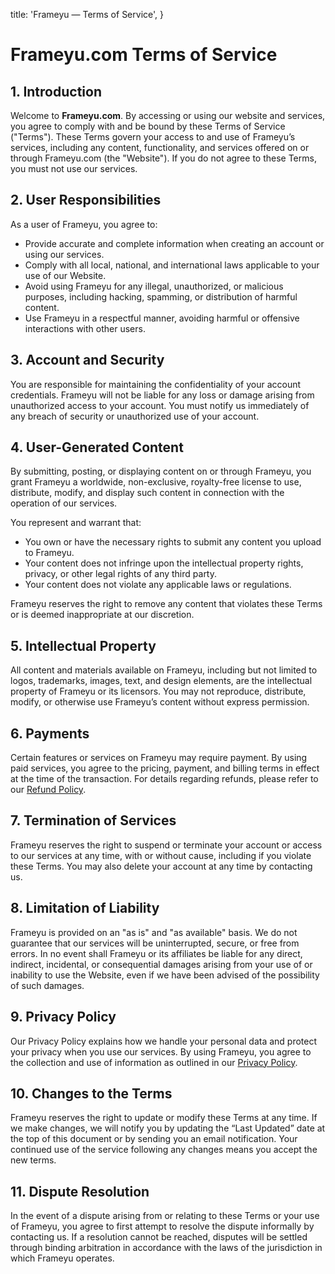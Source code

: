   title: 'Frameyu — Terms of Service',
}

# Frameyu.com Terms of Service

## 1. Introduction
Welcome to **Frameyu.com**. By accessing or using our website and services, you agree to comply with and be bound by these Terms of Service ("Terms"). These Terms govern your access to and use of Frameyu’s services, including any content, functionality, and services offered on or through Frameyu.com (the "Website"). If you do not agree to these Terms, you must not use our services.

## 2. User Responsibilities
As a user of Frameyu, you agree to:
   - Provide accurate and complete information when creating an account or using our services.
   - Comply with all local, national, and international laws applicable to your use of our Website.
   - Avoid using Frameyu for any illegal, unauthorized, or malicious purposes, including hacking, spamming, or distribution of harmful content.
   - Use Frameyu in a respectful manner, avoiding harmful or offensive interactions with other users.

## 3. Account and Security
You are responsible for maintaining the confidentiality of your account credentials. Frameyu will not be liable for any loss or damage arising from unauthorized access to your account. You must notify us immediately of any breach of security or unauthorized use of your account.

## 4. User-Generated Content
By submitting, posting, or displaying content on or through Frameyu, you grant Frameyu a worldwide, non-exclusive, royalty-free license to use, distribute, modify, and display such content in connection with the operation of our services.

You represent and warrant that:
   - You own or have the necessary rights to submit any content you upload to Frameyu.
   - Your content does not infringe upon the intellectual property rights, privacy, or other legal rights of any third party.
   - Your content does not violate any applicable laws or regulations.

Frameyu reserves the right to remove any content that violates these Terms or is deemed inappropriate at our discretion.

## 5. Intellectual Property
All content and materials available on Frameyu, including but not limited to logos, trademarks, images, text, and design elements, are the intellectual property of Frameyu or its licensors. You may not reproduce, distribute, modify, or otherwise use Frameyu’s content without express permission.

## 6. Payments
Certain features or services on Frameyu may require payment. By using paid services, you agree to the pricing, payment, and billing terms in effect at the time of the transaction. For details regarding refunds, please refer to our [Refund Policy](/refund).

## 7. Termination of Services
Frameyu reserves the right to suspend or terminate your account or access to our services at any time, with or without cause, including if you violate these Terms. You may also delete your account at any time by contacting us.

## 8. Limitation of Liability
Frameyu is provided on an "as is" and "as available" basis. We do not guarantee that our services will be uninterrupted, secure, or free from errors. In no event shall Frameyu or its affiliates be liable for any direct, indirect, incidental, or consequential damages arising from your use of or inability to use the Website, even if we have been advised of the possibility of such damages.

## 9. Privacy Policy
Our Privacy Policy explains how we handle your personal data and protect your privacy when you use our services. By using Frameyu, you agree to the collection and use of information as outlined in our [Privacy Policy](/privacy).

## 10. Changes to the Terms
Frameyu reserves the right to update or modify these Terms at any time. If we make changes, we will notify you by updating the “Last Updated” date at the top of this document or by sending you an email notification. Your continued use of the service following any changes means you accept the new terms.

## 11. Dispute Resolution
In the event of a dispute arising from or relating to these Terms or your use of Frameyu, you agree to first attempt to resolve the dispute informally by contacting us. If a resolution cannot be reached, disputes will be settled through binding arbitration in accordance with the laws of the jurisdiction in which Frameyu operates.
